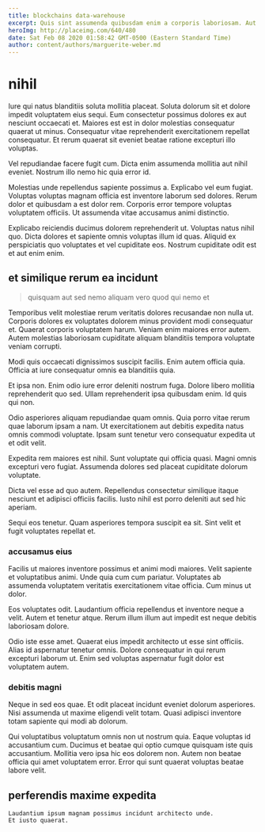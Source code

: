```yaml
---
title: blockchains data-warehouse
excerpt: Quis sint assumenda quibusdam enim a corporis laboriosam. Aut sint soluta nemo ut dolorem nihil sit sunt ullam. Veritatis distinctio quaerat libero consequatur et incidunt minima aliquid. Maiores quae voluptas reiciendis in recusandae eius.
heroImg: http://placeimg.com/640/480
date: Sat Feb 08 2020 01:58:42 GMT-0500 (Eastern Standard Time)
author: content/authors/marguerite-weber.md
---
```

# nihil

Iure qui natus blanditiis soluta mollitia placeat. Soluta dolorum sit et dolore impedit voluptatem eius sequi. Eum consectetur possimus dolores ex aut nesciunt occaecati et. Maiores est est in dolor molestias consequatur quaerat ut minus. Consequatur vitae reprehenderit exercitationem repellat consequatur. Et rerum quaerat sit eveniet beatae ratione excepturi illo voluptas.
  
Vel repudiandae facere fugit cum. Dicta enim assumenda mollitia aut nihil eveniet. Nostrum illo nemo hic quia error id.
  
Molestias unde repellendus sapiente possimus a. Explicabo vel eum fugiat. Voluptas voluptas magnam officia est inventore laborum sed dolores. Rerum dolor et quibusdam a est dolor rem. Corporis error tempore voluptas voluptatem officiis. Ut assumenda vitae accusamus animi distinctio.
  
Explicabo reiciendis ducimus dolorem reprehenderit ut. Voluptas natus nihil quo. Dicta dolores et sapiente omnis voluptas illum id quas. Aliquid ex perspiciatis quo voluptates et vel cupiditate eos. Nostrum cupiditate odit est et aut enim enim.

## et similique rerum ea incidunt

> quisquam aut sed nemo aliquam vero quod qui nemo et

Temporibus velit molestiae rerum veritatis dolores recusandae non nulla ut. Corporis dolores ex voluptates dolorem minus provident modi consequatur et. Quaerat corporis voluptatem harum. Veniam enim maiores error autem. Autem molestias laboriosam cupiditate aliquam blanditiis tempora voluptate veniam corrupti.
  
Modi quis occaecati dignissimos suscipit facilis. Enim autem officia quia. Officia at iure consequatur omnis ea blanditiis quia.
  
Et ipsa non. Enim odio iure error deleniti nostrum fuga. Dolore libero mollitia reprehenderit quo sed. Ullam reprehenderit ipsa quibusdam enim. Id quis qui non.
  
Odio asperiores aliquam repudiandae quam omnis. Quia porro vitae rerum quae laborum ipsam a nam. Ut exercitationem aut debitis expedita natus omnis commodi voluptate. Ipsam sunt tenetur vero consequatur expedita ut et odit velit.
  
Expedita rem maiores est nihil. Sunt voluptate qui officia quasi. Magni omnis excepturi vero fugiat. Assumenda dolores sed placeat cupiditate dolorum voluptate.
  
Dicta vel esse ad quo autem. Repellendus consectetur similique itaque nesciunt et adipisci officiis facilis. Iusto nihil est porro deleniti aut sed hic aperiam.
  
Sequi eos tenetur. Quam asperiores tempora suscipit ea sit. Sint velit et fugit voluptates repellat et.

### accusamus eius

Facilis ut maiores inventore possimus et animi modi maiores. Velit sapiente et voluptatibus animi. Unde quia cum cum pariatur. Voluptates ab assumenda voluptatem veritatis exercitationem vitae officia. Cum minus ut dolor.
  
Eos voluptates odit. Laudantium officia repellendus et inventore neque a velit. Autem et tenetur atque. Rerum illum illum aut impedit est neque debitis laboriosam dolore.
  
Odio iste esse amet. Quaerat eius impedit architecto ut esse sint officiis. Alias id aspernatur tenetur omnis. Dolore consequatur in qui rerum excepturi laborum ut. Enim sed voluptas aspernatur fugit dolor est voluptatem autem.

### debitis magni

Neque in sed eos quae. Et odit placeat incidunt eveniet dolorum asperiores. Nisi assumenda ut maxime eligendi velit totam. Quasi adipisci inventore totam sapiente qui modi ab dolorum.
  
Qui voluptatibus voluptatum omnis non ut nostrum quia. Eaque voluptas id accusantium cum. Ducimus et beatae qui optio cumque quisquam iste quis accusantium. Mollitia vero ipsa hic eos dolorem non. Autem non beatae officia qui amet voluptatem error. Error qui sunt quaerat voluptas beatae labore velit.

## perferendis maxime expedita

```text
Laudantium ipsum magnam possimus incidunt architecto unde.
Et iusto quaerat.
```

